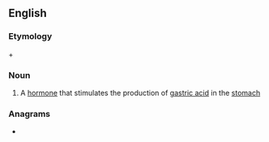 ==English==

===Etymology===
{{etyl|grc|en}} {{m|grc|γαστήρ}} + {{m|en|-in}}

===Noun===
{{wikipedia}}
{{en-noun|~}}

# {{lb|en|hormone}} A [[hormone]] that stimulates the production of [[gastric acid]] in the [[stomach]]

===Anagrams===
* {{anagrams|en|Gartins|Staring|gratins|ratings|staring|tarings|tringas}}